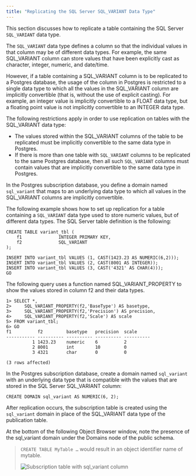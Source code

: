 ```yaml
---
title: "Replicating the SQL Server SQL_VARIANT Data Type"
---
```


<div id="replicating_sql_server_sql_variant_data_type" class="registered_link"></div>

This section discusses how to replicate a table containing the SQL Server `SQL_VARIANT` data type.

The `SQL_VARIANT` data type defines a column so that the individual values in that column may be of different data types. For example, the same SQL_VARIANT column can store values that have been explicitly cast as character, integer, numeric, and date/time.

However, if a table containing a SQL_VARIANT column is to be replicated to a Postgres database, the usage of the column in Postgres is restricted to a single data type to which all the values in the SQL_VARIANT column are implicitly convertible (that is, without the use of explicit casting). For example, an integer value is implicitly convertible to a FLOAT data type, but a floating point value is not implicitly convertible to an INTEGER data type.

The following restrictions apply in order to use replication on tables with the SQL_VARIANT data type:

-   The values stored within the SQL_VARIANT columns of the table to be replicated must be implicitly convertible to the same data type in Postgres.
-   If there is more than one table with `SQL_VARIANT` columns to be replicated to the same Postgres database, then all such `SQL_VARIANT` columns must contain values that are implicitly convertible to the same data type in Postgres.

In the Postgres subscription database, you define a domain named `sql_variant` that maps to an underlying data type to which all values in the SQL_VARIANT columns are implicitly convertible.

The following example shows how to set up replication for a table containing a `SQL_VARIANT` data type used to store numeric values, but of different data types. The SQL Server table definition is the following:

```text
CREATE TABLE variant_tbl (
    f1              INTEGER PRIMARY KEY,
    f2              SQL_VARIANT
);

INSERT INTO variant_tbl VALUES (1, CAST(1423.23 AS NUMERIC(6,2)));
INSERT INTO variant_tbl VALUES (2, CAST(8001 AS INTEGER));
INSERT INTO variant_tbl VALUES (3, CAST('4321' AS CHAR(4)));
GO
```

The following query uses a function named SQL_VARIANT_PROPERTY to show the values stored in column f2 and their data types.

```text
1> SELECT *,
2>     SQL_VARIANT_PROPERTY(f2,'BaseType') AS basetype,
3>     SQL_VARIANT_PROPERTY(f2,'Precision') AS precision,
4>     SQL_VARIANT_PROPERTY(f2,'Scale') AS scale
5> FROM variant_tbl;
6> GO
f1          f2         basetype   precision  scale
----------- ---------- ---------- ---------- ----------
          1 1423.23    numeric    6          2
          2 8001       int        10         0
          3 4321       char       0          0

(3 rows affected)
```

In the Postgres subscription database, create a domain named `sql_variant` with an underlying data type that is compatible with the values that are stored in the SQL Server SQL_VARIANT column:

```text
CREATE DOMAIN sql_variant AS NUMERIC(6, 2);
```

After replication occurs, the subscription table is created using the `sql_variant` domain in place of the SQL_VARIANT data type of the publication table.

At the bottom of the following Object Browser window, note the presence of the sql_variant domain under the Domains node of the public schema.

> `CREATE TABLE MyTable …` would result in an object identifier name of mytable.
>
> ![Subscription table with sql_variant column](/../../images/image299.png)
